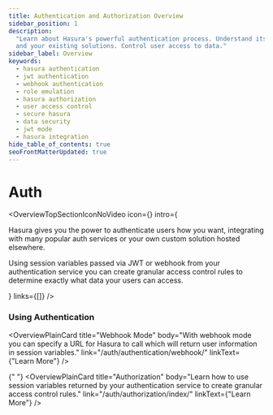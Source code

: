 ```yaml
---
title: Authentication and Authorization Overview
sidebar_position: 1
description:
  "Learn about Hasura's powerful authentication process. Understand its flexibility to use JWT, webhook, role emulation
  and your existing solutions. Control user access to data."
sidebar_label: Overview
keywords:
  - hasura authentication
  - jwt authentication
  - webhook authentication
  - role emulation
  - hasura authorization
  - user access control
  - secure hasura
  - data security
  - jwt mode
  - hasura integration
hide_table_of_contents: true
seoFrontMatterUpdated: true
---
```



# Auth

<OverviewTopSectionIconNoVideo
  icon={<Icon />}
  intro={
    <div>
      <p>
        Hasura gives you the power to authenticate users how you want, integrating with many popular auth services or
        your own custom solution hosted elsewhere.
      </p>
      <p>
        Using session variables passed via JWT or webhook from your authentication service you can create granular
        access control rules to determine exactly what data your users can access.
      </p>
    </div>
  }
  links={[]}
/>

### Using Authentication

<div className="overview-gallery card-wrapper">
  <OverviewPlainCard
    title="JWT Mode"
    body="With JWT Mode, Hasura can easily integrate with your existing authentication service to include role based session variables in your JSON Web Token."
    link="/auth/authentication/jwt/"
    linkText={"Learn More"}
  />

<OverviewPlainCard
  title="Webhook Mode"
  body="With webhook mode you can specify a URL for Hasura to call which will return user information in session variables."
  link="/auth/authentication/webhook/"
  linkText={"Learn More"}
/>

{" "}
<OverviewPlainCard
  title="Authorization"
  body="Learn how to use session variables returned by your authentication service to create granular access control rules."
  link="/auth/authorization/index/"
  linkText={"Learn More"}
/>

</div>
